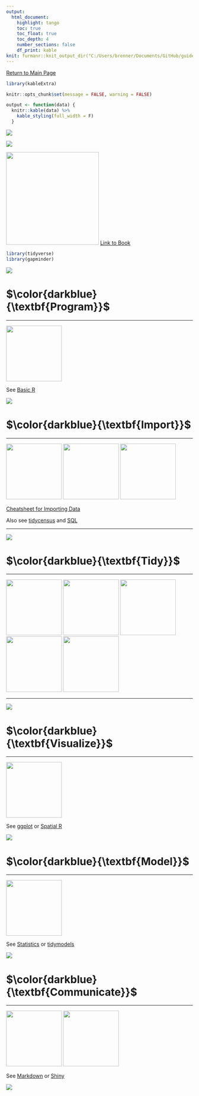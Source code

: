 ```yaml
---
output: 
  html_document:
    highlight: tango
    toc: true
    toc_float: true
    toc_depth: 4
    number_sections: false
    df_print: kable
knit: furmanr::knit_output_dir("C:/Users/brenner/Documents/GitHub/guides")
---
```


\newcommand\first[1]{\color{darkblue}{\textbf{#1}}}
\newcommand\second[1]{\color{dodgerblue}{\textbf{#1}}}
\newcommand\third[1]{\color{skyblue}{\textrm{#1}}}

[Return to Main Page](new_r_index.html)

```r
library(kableExtra)

knitr::opts_chunk$set(message = FALSE, warning = FALSE)

output <- function(data) {
  knitr::kable(data) %>% 
    kable_styling(full_width = F)
  }
```

<div align="center">

![](https://raw.githubusercontent.com/social-lorax/new_guides/main/Images/Logos/data_science.png)

![](https://raw.githubusercontent.com/social-lorax/new_guides/main/Images/Logos/tidyverse.png)

<img src="https://raw.githubusercontent.com/social-lorax/new_guides/main/Images/R/r4ds.png" height="250"> [Link to Book](https://r4ds.had.co.nz/)

</div>

```r
library(tidyverse)
library(gapminder)
```

![](https://raw.githubusercontent.com/social-lorax/new_guides/main/Images/Underlines/r_underline.png)

# $\first{Program}$

****

<img src="https://raw.githubusercontent.com/social-lorax/new_guides/main/Images/Logos/r_main.png" height="150">

See [Basic R](new_basic_r.html)

![](https://raw.githubusercontent.com/social-lorax/new_guides/main/Images/Underlines/r_underline.png)

# $\first{Import}$

****

<img src="https://raw.githubusercontent.com/social-lorax/new_guides/main/Images/Logos/readr.png" height="150"> <img src="https://raw.githubusercontent.com/social-lorax/new_guides/main/Images/Logos/haven.png" height="150"> <img src="https://raw.githubusercontent.com/social-lorax/new_guides/main/Images/Logos/readxl.png" height="150">

[Cheatsheet for Importing Data](https://github.com/social-lorax/new_guides/blob/main/Cheatsheets/r_data_import.pdf)

Also see [tidycensus](new_tidycensus.html) and [SQL](new_sql.html)

****

![](https://raw.githubusercontent.com/social-lorax/new_guides/main/Images/Underlines/r_underline.png)

# $\first{Tidy}$

****

<img src="https://raw.githubusercontent.com/social-lorax/new_guides/main/Images/Logos/tibble.png" height="150"> <img src="https://raw.githubusercontent.com/social-lorax/new_guides/main/Images/Logos/dplyr.png" height="150"> <img src="https://raw.githubusercontent.com/social-lorax/new_guides/main/Images/Logos/stringr.png" height="150"> <img src="https://raw.githubusercontent.com/social-lorax/new_guides/main/Images/Logos/forcats.png" height="150"> <img src="https://raw.githubusercontent.com/social-lorax/new_guides/main/Images/Logos/lubridate.png" height="150">

****

![](https://raw.githubusercontent.com/social-lorax/new_guides/main/Images/Underlines/r_underline.png)

# $\first{Visualize}$

****

<img src="https://raw.githubusercontent.com/social-lorax/new_guides/main/Images/Logos/ggplot.png" height="150">

See [ggplot](new_basic_r.html) or [Spatial R](new_basic_r.html)

![](https://raw.githubusercontent.com/social-lorax/new_guides/main/Images/Underlines/r_underline.png)

# $\first{Model}$

****

<img src="https://raw.githubusercontent.com/social-lorax/new_guides/main/Images/Logos/tidymodels_main.png" height="150">

See [Statistics](new_stats_r.html) or [tidymodels](new_tidymodels.html)

![](https://raw.githubusercontent.com/social-lorax/new_guides/main/Images/Underlines/r_underline.png)

# $\first{Communicate}$

****

<img src="https://raw.githubusercontent.com/social-lorax/new_guides/main/Images/Logos/markdown.png" height="150"> <img src="https://raw.githubusercontent.com/social-lorax/new_guides/main/Images/Logos/shiny.png" height="150">

See [Markdown](new_markdown.html) or [Shiny](new_shiny.html)

![](https://raw.githubusercontent.com/social-lorax/new_guides/main/Images/Underlines/r_underline.png)
